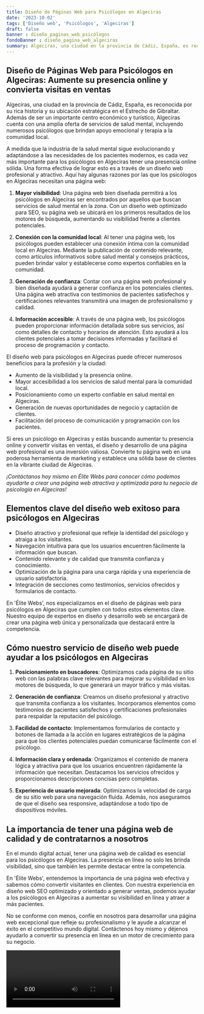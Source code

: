```yaml
---
title: Diseño de Páginas Web para Psicólogos en Algeciras
date: '2023-10-02'
tags: ['Diseño web', 'Psicólogos', 'Algeciras']
draft: false
banner : diseño_paginas_web_psicólogos
fondoBanner : diseño_pagina_web_algeciras
summary: Algeciras, una ciudad en la provincia de Cádiz, España, es reconocida por su rica historia y su ubicación estratégica en el Estrecho de Gibraltar. Además de ser un importante centro económico y turístico, Algeciras cuenta con una amplia oferta de servicios de salud mental, incluyendo numerosos psicólogos que brindan apoyo emocional y terapia a la comunidad local.
---
```


## Diseño de Páginas Web para Psicólogos en Algeciras: Aumente su presencia online y convierta visitas en ventas

Algeciras, una ciudad en la provincia de Cádiz, España, es reconocida por su rica historia y su ubicación estratégica en el Estrecho de Gibraltar. Además de ser un importante centro económico y turístico, Algeciras cuenta con una amplia oferta de servicios de salud mental, incluyendo numerosos psicólogos que brindan apoyo emocional y terapia a la comunidad local.

A medida que la industria de la salud mental sigue evolucionando y adaptándose a las necesidades de los pacientes modernos, es cada vez más importante para los psicólogos en Algeciras tener una presencia online sólida. Una forma efectiva de lograr esto es a través de un diseño web profesional y atractivo. Aquí hay algunas razones por las que los psicólogos en Algeciras necesitan una página web:

1. **Mayor visibilidad**: Una página web bien diseñada permitirá a los psicólogos en Algeciras ser encontrados por aquellos que buscan servicios de salud mental en la zona. Con un diseño web optimizado para SEO, su página web se ubicará en los primeros resultados de los motores de búsqueda, aumentando su visibilidad frente a clientes potenciales.

2. **Conexión con la comunidad local**: Al tener una página web, los psicólogos pueden establecer una conexión íntima con la comunidad local en Algeciras. Mediante la publicación de contenido relevante, como artículos informativos sobre salud mental y consejos prácticos, pueden brindar valor y establecerse como expertos confiables en la comunidad.

3. **Generación de confianza**: Contar con una página web profesional y bien diseñada ayudará a generar confianza en los potenciales clientes. Una página web atractiva con testimonios de pacientes satisfechos y certificaciones relevantes transmitirá una imagen de profesionalismo y calidad.

4. **Información accesible**: A través de una página web, los psicólogos pueden proporcionar información detallada sobre sus servicios, así como detalles de contacto y horarios de atención. Esto ayudará a los clientes potenciales a tomar decisiones informadas y facilitará el proceso de programación y contacto.

El diseño web para psicólogos en Algeciras puede ofrecer numerosos beneficios para la profesión y la ciudad:

- Aumento de la visibilidad y la presencia online.
- Mayor accesibilidad a los servicios de salud mental para la comunidad local.
- Posicionamiento como un experto confiable en salud mental en Algeciras.
- Generación de nuevas oportunidades de negocio y captación de clientes.
- Facilitación del proceso de comunicación y programación con los pacientes.

Si eres un psicólogo en Algeciras y estás buscando aumentar tu presencia online y convertir visitas en ventas, el diseño y desarrollo de una página web profesional es una inversión valiosa. Convierte tu página web en una poderosa herramienta de marketing y establece una sólida base de clientes en la vibrante ciudad de Algeciras.

*¡Contáctanos hoy mismo en Élite Webs para conocer cómo podemos ayudarte a crear una página web atractiva y optimizada para tu negocio de psicología en Algeciras!*

<GifSeo />

<Cta />

## Elementos clave del diseño web exitoso para psicólogos en Algeciras

- Diseño atractivo y profesional que refleje la identidad del psicólogo y atraiga a los visitantes.
- Navegación intuitiva para que los usuarios encuentren fácilmente la información que buscan.
- Contenido relevante y de calidad que transmita confianza y conocimiento.
- Optimización de la página para una carga rápida y una experiencia de usuario satisfactoria.
- Integración de secciones como testimonios, servicios ofrecidos y formularios de contacto.

En 'Élite Webs', nos especializamos en el diseño de páginas web para psicólogos en Algeciras que cumplen con todos estos elementos clave. Nuestro equipo de expertos en diseño y desarrollo web se encargará de crear una página web única y personalizada que destacará entre la competencia.

## Cómo nuestro servicio de diseño web puede ayudar a los psicólogos en Algeciras

1. **Posicionamiento en buscadores**: Optimizamos cada página de su sitio web con las palabras clave relevantes para mejorar su visibilidad en los motores de búsqueda, lo que generará un mayor tráfico y más visitas.

2. **Generación de confianza**: Creamos un diseño profesional y atractivo que transmita confianza a los visitantes. Incorporamos elementos como testimonios de pacientes satisfechos y certificaciones profesionales para respaldar la reputación del psicólogo.

3. **Facilidad de contacto**: Implementamos formularios de contacto y botones de llamada a la acción en lugares estratégicos de la página para que los clientes potenciales puedan comunicarse fácilmente con el psicólogo.

4. **Información clara y ordenada**: Organizamos el contenido de manera lógica y atractiva para que los usuarios encuentren rápidamente la información que necesitan. Destacamos los servicios ofrecidos y proporcionamos descripciones concisas pero completas.

5. **Experiencia de usuario mejorada**: Optimizamos la velocidad de carga de su sitio web para una navegación fluida. Además, nos aseguramos de que el diseño sea responsive, adaptándose a todo tipo de dispositivos móviles.

## La importancia de tener una página web de calidad y de contratarnos a nosotros

En el mundo digital actual, tener una página web de calidad es esencial para los psicólogos en Algeciras. La presencia en línea no solo les brinda visibilidad, sino que también les permite destacar entre la competencia.

En 'Élite Webs', entendemos la importancia de una página web efectiva y sabemos cómo convertir visitantes en clientes. Con nuestra experiencia en diseño web SEO optimizado y orientado a generar ventas, podemos ayudar a los psicólogos en Algeciras a aumentar su visibilidad en línea y atraer a más pacientes.

No se conforme con menos, confíe en nosotros para desarrollar una página web excepcional que refleje su profesionalismo y le ayude a alcanzar el éxito en el competitivo mundo digital. Contáctenos hoy mismo y déjenos ayudarlo a convertir su presencia en línea en un motor de crecimiento para su negocio.

<Video />

<CtaBot job='Psicólogos' city='Algeciras'/>

<Gmaps query='Algeciras+españa+maps' />